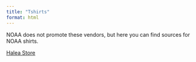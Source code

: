 ```yaml
---
title: "Tshirts"
format: html
---
```


NOAA does not promote these vendors, but here you can find sources for NOAA shirts.

[Halea Store](https://halea.storenvy.com/){.external target="_blank"}